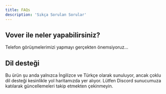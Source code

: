 ```yaml
---
title: FAQs
description: 'Sıkça Sorulan Sorular'
---
```


## Vover ile neler yapabilirsiniz?

Telefon görüşmelerimizi yapmayı gerçekten önemsiyoruz…


## Dil desteği

Bu ürün şu anda yalnızca İngilizce ve Türkçe olarak sunuluyor, ancak çoklu dil desteği kesinlikle yol haritamızda yer alıyor. Lütfen Discord sunucumuza katılarak güncellemeleri takip etmekten çekinmeyin.


